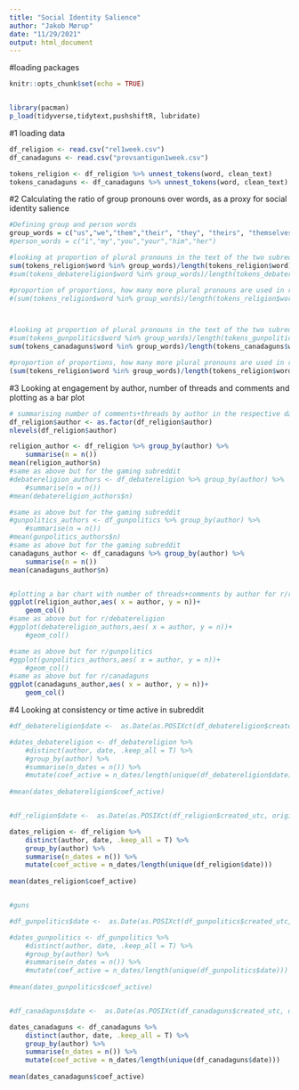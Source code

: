 ```yaml
---
title: "Social Identity Salience"
author: "Jakob Mørup"
date: "11/29/2021"
output: html_document
---
```

#loading packages
```r
knitr::opts_chunk$set(echo = TRUE)


library(pacman)
p_load(tidyverse,tidytext,pushshiftR, lubridate)

```


<!-- #1. Scraping Data from Reddit -->
<!-- #religion and debatereligion -->
<!-- ```{r} -->
<!-- #after timestamp is beginning date in unix timestamp, currently set to get 1 month of data. -->

<!-- #fetching data from r/religion -->
<!-- df_religion <- getPushshiftDataRecursive(postType = "comment",  -->
<!-- 																				 size = 1000,  -->
<!-- 																				 subreddit = "religion",  -->
<!-- 																				 after ="1636453479",  -->
<!-- 																				 before = "1639045479",  -->
<!-- 																				 nest_level = "5",  -->
<!-- 																				 delay = 0.8) -->

<!-- #unnesting tokens -->
<!-- tokens_religion <- df_religion %>% unnest_tokens(word, body) -->


<!-- #--------------------------------------- -->


<!-- #fetching data from r/debatereligion -->
<!-- df_debatereligion <- getPushshiftDataRecursive(postType = "comment",  -->
<!-- 																				 size = 1000,  -->
<!-- 																				 subreddit = "debatereligion",  -->
<!-- 																				 after ="1636453479",  -->
<!-- 																				 before = "1639045479",  -->
<!-- 																				 nest_level = "5",  -->
<!-- 																				 delay = 0.8) -->
<!-- #unnesting tokens -->
<!-- tokens_debatereligion <- df_debatereligion %>% unnest_tokens(word, body) -->

<!-- ``` -->

<!-- #gunpolitics and canadaguns scraping -->
<!-- ```{r} -->
<!-- #fetching data from r/gunpolitics -->
<!-- df_gunpolitics <- getPushshiftDataRecursive(postType = "comment",  -->
<!-- 																				 size = 1000,  -->
<!-- 																				 subreddit = "gunpolitics",  -->
<!-- 																				 after ="1636453479",  -->
<!-- 																				 before = "1639045479",  -->
<!-- 																				 nest_level = "5",  -->
<!-- 																				 delay = 0.8) -->
<!-- #unnesting tokens -->
<!-- tokens_gunpolitics <- df_gunpolitics %>% unnest_tokens(word, body) -->


<!-- #--------------------------------------- -->


<!-- #fetching data from r/canadaguns -->
<!-- df_canadaguns <- getPushshiftDataRecursive(postType = "comment",  -->
<!-- 																				 size = 1000,  -->
<!-- 																				 subreddit = "canadaguns",  -->
<!-- 																				 after ="1636453479",  -->
<!-- 																				 before = "1639045479",  -->
<!-- 																				 nest_level = "5",  -->
<!-- 																				 delay = 0.8) -->
<!-- #unnesting tokens -->
<!-- tokens_canadaguns <- df_canadaguns %>% unnest_tokens(word, body) -->
<!-- ``` -->


#1 loading data

```r
df_religion <- read.csv("rel1week.csv")
df_canadaguns <- read.csv("provsantigun1week.csv")

tokens_religion <- df_religion %>% unnest_tokens(word, clean_text)
tokens_canadaguns <- df_canadaguns %>% unnest_tokens(word, clean_text)
```


#2 Calculating the ratio of group pronouns over words, as a proxy for social identity salience
```r
#Defining group and person words
group_words = c("us","we","them","their", "they", "theirs", "themselves", "our", "ours", "ourselves")
#person_words = c("i","my","you","your","him","her")

#looking at proportion of plural pronouns in the text of the two subreddits
sum(tokens_religion$word %in% group_words)/length(tokens_religion$word)
#sum(tokens_debatereligion$word %in% group_words)/length(tokens_debatereligion$word)

#proportion of proportions, how many more plural pronouns are used in r/religion than in r/gaming per word used.
#(sum(tokens_religion$word %in% group_words)/length(tokens_religion$word))/(sum(tokens_debatereligion$word %in% group_words)/length(tokens_debatereligion$word))



#looking at proportion of plural pronouns in the text of the two subreddits
#sum(tokens_gunpolitics$word %in% group_words)/length(tokens_gunpolitics$word)
sum(tokens_canadaguns$word %in% group_words)/length(tokens_canadaguns$word)

#proportion of proportions, how many more plural pronouns are used in r/religion than in r/gaming per word used.
(sum(tokens_religion$word %in% group_words)/length(tokens_religion$word))/(sum(tokens_canadaguns$word %in% group_words)/length(tokens_canadaguns$word))


```


#3 Looking at engagement by author, number of threads and comments and plotting as a bar plot
```r

# summarising number of comments+threads by author in the respective dataframes (r/religion and r/gunpolitics), then printing the mean amount of threads+comments by author
df_religion$author <- as.factor(df_religion$author)
nlevels(df_religion$author)

religion_author <- df_religion %>% group_by(author) %>%
	summarise(n = n())
mean(religion_author$n)
#same as above but for the gaming subreddit
#debatereligion_authors <- df_debatereligion %>% group_by(author) %>%
	#summarise(n = n())
#mean(debatereligion_authors$n)

#same as above but for the gaming subreddit
#gunpolitics_authors <- df_gunpolitics %>% group_by(author) %>%
	#summarise(n = n())
#mean(gunpolitics_authors$n)
#same as above but for the gaming subreddit
canadaguns_author <- df_canadaguns %>% group_by(author) %>%
	summarise(n = n())
mean(canadaguns_author$n)


#plotting a bar chart with number of threads+comments by author for r/religion
ggplot(religion_author,aes( x = author, y = n))+
	geom_col()
#same as above but for r/debatereligion
#ggplot(debatereligion_authors,aes( x = author, y = n))+
	#geom_col()

#same as above but for r/gunpolitics
#ggplot(gunpolitics_authors,aes( x = author, y = n))+
	#geom_col()
#same as above but for r/canadaguns
ggplot(canadaguns_author,aes( x = author, y = n))+
	geom_col()
```


#4 Looking at consistency or time active in subreddit

```r
#df_debatereligion$date <-  as.Date(as.POSIXct(df_debatereligion$created_utc, origin="1970-01-01"))

#dates_debatereligion <- df_debatereligion %>%
	#distinct(author, date, .keep_all = T) %>% 
	#group_by(author) %>% 
	#summarise(n_dates = n()) %>% 
	#mutate(coef_active = n_dates/length(unique(df_debatereligion$date)))
 
#mean(dates_debatereligion$coef_active)


#df_religion$date <-  as.Date(as.POSIXct(df_religion$created_utc, origin="1970-01-01"))

dates_religion <- df_religion %>%
	distinct(author, date, .keep_all = T) %>% 
	group_by(author) %>% 
	summarise(n_dates = n()) %>% 
	mutate(coef_active = n_dates/length(unique(df_religion$date)))
 
mean(dates_religion$coef_active)


#guns

#df_gunpolitics$date <-  as.Date(as.POSIXct(df_gunpolitics$created_utc, origin="1970-01-01"))

#dates_gunpolitics <- df_gunpolitics %>%
	#distinct(author, date, .keep_all = T) %>% 
	#group_by(author) %>% 
	#summarise(n_dates = n()) %>% 
	#mutate(coef_active = n_dates/length(unique(df_gunpolitics$date)))
 
#mean(dates_gunpolitics$coef_active)


#df_canadaguns$date <-  as.Date(as.POSIXct(df_canadaguns$created_utc, origin="1970-01-01"))

dates_canadaguns <- df_canadaguns %>%
	distinct(author, date, .keep_all = T) %>% 
	group_by(author) %>% 
	summarise(n_dates = n()) %>% 
	mutate(coef_active = n_dates/length(unique(df_canadaguns$date)))
 
mean(dates_canadaguns$coef_active)
```


